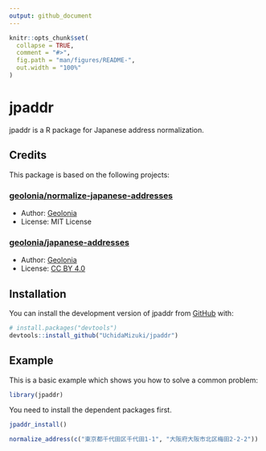```yaml
---
output: github_document
---
```


<!-- README.md is generated from README.Rmd. Please edit that file -->

```r
knitr::opts_chunk$set(
  collapse = TRUE,
  comment = "#>",
  fig.path = "man/figures/README-",
  out.width = "100%"
)
```

# jpaddr

<!-- badges: start -->
<!-- badges: end -->

jpaddr is a R package for Japanese address normalization.

## Credits

This package is based on the following projects:

### [geolonia/normalize-japanese-addresses](https://github.com/geolonia/normalize-japanese-addresses)

- Author: [Geolonia](https://www.geolonia.com)
- License: MIT License

### [geolonia/japanese-addresses](https://github.com/geolonia/japanese-addresses)

- Author: [Geolonia](https://www.geolonia.com)
- License: [CC BY 4.0](https://creativecommons.org/licenses/by/4.0/deed.ja)

## Installation

You can install the development version of jpaddr from [GitHub](https://github.com/) with:

``` r
# install.packages("devtools")
devtools::install_github("UchidaMizuki/jpaddr")
```

## Example

This is a basic example which shows you how to solve a common problem:

```r
library(jpaddr)
```

You need to install the dependent packages first.

```r
jpaddr_install()
```

```r
normalize_address(c("東京都千代田区千代田1-1", "大阪府大阪市北区梅田2-2-2"))
```
